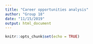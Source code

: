 ---
title: "Career opportunities analysis"
author: "Group 18"
date: "11/15/2019"
output: html_document
---

```{r setup, include=FALSE}
knitr::opts_chunk$set(echo = TRUE)
```

